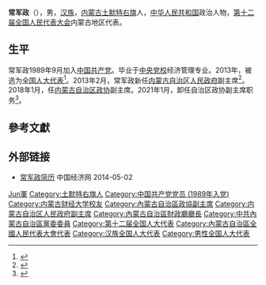 '''常军政'''（{{bd|1957年|12月||catIdx=Chang常}}），男，[[汉族|汉族]]，[[内蒙古|内蒙古]][[土默特右旗|土默特右旗]]人，[[中华人民共和国|中华人民共和国]]政治人物，[[第十二届全国人民代表大会|第十二届全国人民代表大会]]内蒙古地区代表。

== 生平 ==
常军政1989年9月加入[[中国共产党|中国共产党]]。毕业于[[中央党校|中央党校]]经济管理专业。2013年，被选为[[全国人大代表|全国人大代表]]<ref>{{cite news|title=全国人大代表信息-常军政|url=http://210.82.31.1:8084/delegate/viewDelegate.action?dbid=120344|accessdate=2013-03-28|newspaper=全国人大网|archive-url=https://web.archive.org/web/20140606223424/http://www.npc.gov.cn/delegate/viewDelegate.action?dbid=120344|archive-date=2014-06-06|dead-url=yes}}</ref>。2013年2月，常军政新任[[内蒙古自治区人民政府|内蒙古自治区人民政府]]副主席<ref>{{cite web|accessdate=2014-06-03|url=http://district.ce.cn/newarea/sddy/201302/02/t20130202_24089323.shtml|title=常军政新任内蒙古副主席 郭启俊不再担任|publisher=[[中国经济网|中国经济网]]|archive-date=2019-05-21|archive-url=https://web.archive.org/web/20190521073547/http://district.ce.cn/newarea/sddy/201302/02/t20130202_24089323.shtml}}</ref>。2018年1月，任[[内蒙古自治区政协|内蒙古自治区政协]]副主席。2021年1月，卸任自治区政协副主席职务<ref>{{cite web|url=http://district.ce.cn/newarea/sddy/202101/30/t20210130_36275299.shtml|title=马学军、欧阳晓晖任内蒙古自治区政协副主席 王中和、常军政辞任|publisher=中国经济网|accessdate=2021-01-30|archive-date=2021-11-18|archive-url=https://web.archive.org/web/20211118220812/http://district.ce.cn/newarea/sddy/202101/30/t20210130_36275299.shtml}}</ref>。

== 參考文獻 ==
{{reflist}}

== 外部链接 ==
* [http://district.ce.cn/newarea/sddy/201302/02/t20130202_24089323.shtml 常军政简历] {{Wayback|url=http://district.ce.cn/newarea/sddy/201302/02/t20130202_24089323.shtml |date=20190521073547 }} 中国经济网 2014-05-02

{{Authority control}}
{{DEFAULTSORT:Chang常}}
[[Category:常姓|Jun軍]]
[[Category:土默特右旗人|Category:土默特右旗人]]
[[Category:中国共产党党员_(1989年入党)|Category:中国共产党党员 (1989年入党)]]
[[Category:内蒙古财经大学校友|Category:内蒙古财经大学校友]]
[[Category:內蒙古自治區政協副主席|Category:內蒙古自治區政協副主席]]
[[Category:内蒙古自治区人民政府副主席|Category:内蒙古自治区人民政府副主席]]
[[Category:內蒙古自治區財政廳廳長|Category:內蒙古自治區財政廳廳長]]
[[Category:中共內蒙古自治區黨委委員|Category:中共內蒙古自治區黨委委員]]
[[Category:第十二届全国人大代表|Category:第十二届全国人大代表]]
[[Category:內蒙古自治區全國人民代表大會代表|Category:內蒙古自治區全國人民代表大會代表]]
[[Category:汉族全国人大代表|Category:汉族全国人大代表]]
[[Category:男性全国人大代表|Category:男性全国人大代表]]

{{中华人民共和国政治人物小作品}}